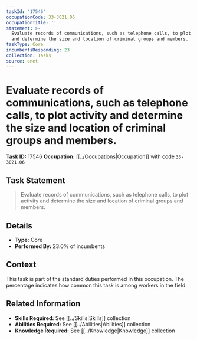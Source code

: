 ```yaml
---
taskId: '17546'
occupationCode: 33-3021.06
occupationTitle: ''
statement: >-
  Evaluate records of communications, such as telephone calls, to plot activity
  and determine the size and location of criminal groups and members.
taskType: Core
incumbentsResponding: 23
collection: Tasks
source: onet
---
```

# Evaluate records of communications, such as telephone calls, to plot activity and determine the size and location of criminal groups and members.

**Task ID:** 17546
**Occupation:** [[../Occupations|Occupation]] with code `33-3021.06`

## Task Statement

> Evaluate records of communications, such as telephone calls, to plot activity and determine the size and location of criminal groups and members.

## Details

- **Type:** Core
- **Performed By:** 23.0% of incumbents

## Context

This task is part of the standard duties performed in this occupation. The percentage indicates how common this task is among workers in the field.

## Related Information

- **Skills Required:** See [[../Skills|Skills]] collection
- **Abilities Required:** See [[../Abilities|Abilities]] collection
- **Knowledge Required:** See [[../Knowledge|Knowledge]] collection
